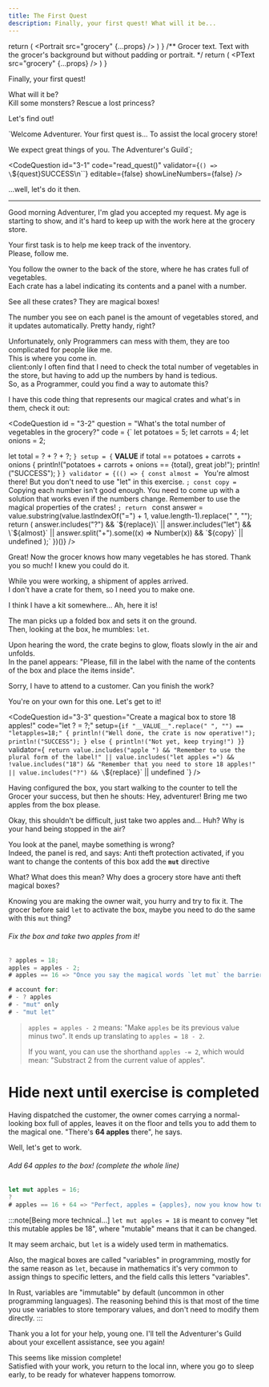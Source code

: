 ```yaml
---
title: The First Quest
description: Finally, your first quest! What will it be...
---
```



  return (
    <Portrait
      src="grocery"
      {...props}
    />
  )
}
/** Grocer text. Text with the grocer's background but without padding or portrait. */
  return (
    <PText
      src="grocery"
      {...props}
    />
  )
}


Finally, your first quest!

What will it be?  
Kill some monsters? Rescue a lost princess?

Let's find out!

`Welcome Adventurer.
Your first quest is... To assist the local grocery store!

We expect great things of you.
The Adventurer's Guild`;

<CodeQuestion
  id="3-1"
  code="read_quest()"
  validator={`() => \`${quest}SUCCESS\n\``}
  editable={false}
  showLineNumbers={false}
/>

<Checkpoint id="3-1" scroll={false} >
  ...well, let's do it then.

  ---
  <Grocer>
  Good morning Adventurer, I'm glad you accepted my request.  
  My age is starting to show, and it's hard to keep up with the work here at the grocery store.  
  
  Your first task is to help me keep track of the inventory.  
  Please, follow me.
  </Grocer>

  You follow the owner to the back of the store, where he has crates full of vegetables.  
  Each crate has a label indicating its contents and a panel with a number.
  
  <Grocer>
  See all these crates? They are magical boxes!  
  
  The number you see on each panel is the amount of vegetables stored, and it updates automatically. Pretty handy, right?  
  
  Unfortunately, only Programmers can mess with them, they are too complicated for people like me.  
  This is where you come in.  
  client:only
  I often find that I need to check the total number of vegetables in the store, but having to add up the numbers by hand is tedious.  
  So, as a Programmer, could you find a way to automate this?
  
  I have this code thing that represents our magical crates and what's in them, check it out:
  </Grocer>
  
  <CodeQuestion 
id = "3-2"
question = "What's the total number of vegetables in the grocery?"
code = {`
let potatoes = 5;
let carrots = 4;
let onions = 2;

let total = ? + ? + ?;
`}
setup = {`
__VALUE__
if total == potatoes + carrots + onions {
  println!("potatoes + carrots + onions == {total}, great job!");
  println!("SUCCESS");
}
`}
validator = {(() => {
const almost = `
You're almost there! 
But you don't need to use "let" in this exercise.
`;
const copy = `
Copying each number isn't good enough.
You need to come up with a solution that works even if the numbers change.
Remember to use the magical properties of the crates!
`;
return `
  const answer = value.substring(value.lastIndexOf("=") + 1, value.length-1).replace(" ", "");
  return (
    answer.includes("?") && \`${replace}\` ||
    answer.includes("let") && \`${almost}\` ||
    answer.split("+").some((x) => Number(x)) && \`${copy}\` ||
    undefined
  );`
})()} />
</Checkpoint>

<Checkpoint id="3-2">
Great!
Now the grocer knows how many vegetables he has stored.

<Grocer>
Thank you so much! I knew you could do it.

While you were working, a shipment of apples arrived.  
I don't have a crate for them, so I need you to make one.  

I think I have a kit somewhere... Ah, here it is!
</Grocer>

The man picks up a folded box and sets it on the ground.  
Then, looking at the box, he mumbles: <GT>`let`</GT>.

Upon hearing the word, the crate begins to glow, floats slowly in the air and unfolds.  
In the panel appears: "Please, fill in the label with the name of the contents of the box and place the items inside".

<Grocer> Sorry, I have to attend to a customer. Can you finish the work? </Grocer>

You're on your own for this one. Let's get to it!

<CodeQuestion 
id="3-3"
question="Create a magical box to store 18 apples!"
code="let ? = ?;"
setup={`
if "__VALUE__".replace(" ", "") == "letapples=18;" {
  println!("Well done, the crate is now operative!");
  println!("SUCCESS");
} else { println!("Not yet, keep trying!") }
`}
validator={`
return value.includes("apple ") && "Remember to use the plural form of the label!"
    || value.includes("let apples =") && !value.includes("18") && "Remember that you need to store 18 apples!"
    || value.includes("?") && \`${replace}\`
    || undefined
`}
/>

</Checkpoint>

<Checkpoint id="3-3">
Having configured the box, you start walking to the counter to tell the Grocer your success, but then he shouts: <GT>Hey, adventurer! Bring me two apples from the box please</GT>.

Okay, this shouldn't be difficult, just take two apples and... Huh? Why is your hand being stopped in the air?  

You look at the panel, maybe something is wrong?  
Indeed, the panel is red, and says: <Highlight bg={colors.red}>Anti theft protection activated, if you want to change the contents of this box add the **`mut`** directive</Highlight>

What? What does this mean? Why does a grocery store have anti theft magical boxes?

Knowing you are making the owner wait, you hurry and try to fix it.
The grocer before said `let` to activate the box, maybe you need to do the same with this `mut` thing?
###### Fix the box and take two apples from it!
```rust
? apples = 18;
apples = apples - 2;
# apples == 16 => "Once you say the magical words `let mut` the barrier sorrounding the box disappears, and you're able to take the apples, good job!"

# account for:
# - ? apples
# - "mut" only
# - "mut let" 
```
> `apples = apples - 2` means: "Make `apples` be its previous value minus two".
> It ends up translating to `apples = 18 - 2`.
>  
> If you want, you can use the shorthand `apples -= 2`, which would mean: "Substract 2 from the current value of apples".

</Checkpoint>

# Hide next until exercise is completed

Having dispatched the customer, the owner comes carrying a normal-looking box full of apples, leaves it on the floor and tells you to add them to the magical one.
"There's **64 apples** there", he says.

Well, let's get to work.
###### Add 64 apples to the box! (complete the whole line)
```rust
let mut apples = 16;
?
# apples == 16 + 64 => "Perfect, apples = {apples}, now you know how to modify values!"
```

:::note[Being more technical...]
`let mut apples = 18` is meant to convey "let this mutable apples be 18",
where "mutable" means that it can be changed.

It may seem archaic, but `let` is a widely used term in mathematics.
 
Also, the magical boxes are called "variables" in programming, mostly for the same reason as `let`, because in mathematics it's very common to assign things to specific letters, and the field calls this letters "variables".

In Rust, variables are "immutable" by default (uncommon in other programming languages).
The reasoning behind this is that most of the time you use variables to store temporary values, and don't need to modify them directly.
:::

<Grocer>
Thank you a lot for your help, young one.  
I'll tell the Adventurer's Guild about your excellent assistance, see you again!
</Grocer>

This seems like mission complete!  
Satisfied with your work, you return to the local inn, where you go to sleep early, to  be ready for whatever happens tomorrow.

